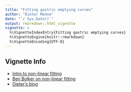 ```yaml
---
title: "Fitting gastric emptying curves"
author: "Dieter Menne"
date: "`r Sys.Date()`"
output: rmarkdown::html_vignette
vignette: >
  %\VignetteIndexEntry{Fitting gastric emptying curves}
  %\VignetteEngine{knitr::rmarkdown}
  %\VignetteEncoding{UTF-8}
---
```


## Vignette Info

* [Intro to non-linear fitting](http://rstudio-pubs-static.s3.amazonaws.com/28730_850cac53898b45da8050f7f622d48927.html)
* [Ben Bolker on non-linear fitting](http://rpubs.com/bbolker/3423)
* [Dieter's blog](http://menne-biomed.de/blog/)